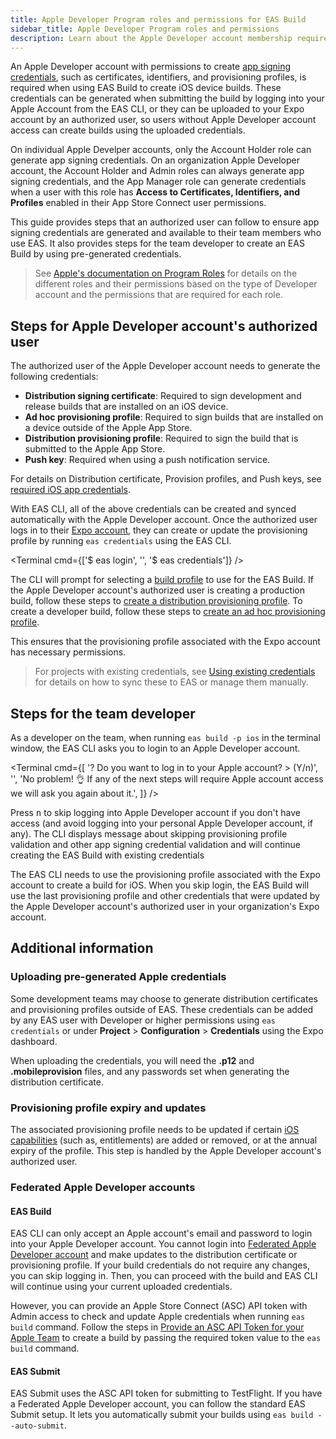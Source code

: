 ```yaml
---
title: Apple Developer Program roles and permissions for EAS Build
sidebar_title: Apple Developer Program roles and permissions
description: Learn about the Apple Developer account membership requirements for creating an EAS Build.
---
```



An Apple Developer account with permissions to create [app signing credentials](/app-signing/managed-credentials/#generating-app-signing-credentials), such as certificates, identifiers, and provisioning profiles, is required when using EAS Build to create iOS device builds. These credentials can be generated when submitting the build by logging into your Apple Account from the EAS CLI, or they can be uploaded to your Expo account by an authorized user, so users without Apple Developer account access can create builds using the uploaded credentials.

On individual Apple Develper accounts, only the Account Holder role can generate app signing credentials. On an organization Apple Developer account, the Account Holder and Admin roles can always generate app signing credentials, and the App Manager role can generate credentials when a user with this role has **Access to Certificates, Identifiers, and Profiles** enabled in their App Store Connect user permissions.

<ContentSpotlight
  alt="Access to Certificates, Identifiers, and Profiles settings in App Store Connect."
  caption="Access to Certificates, Identifiers, and Profiles settings in App Store Connect."
  src="/static/images/apple-access-settings.png"
  className="max-w-[400px]"
/>

This guide provides steps that an authorized user can follow to ensure app signing credentials are generated and available to their team members who use EAS. It also provides steps for the team developer to create an EAS Build by using pre-generated credentials.

> See [Apple's documentation on Program Roles](https://developer.apple.com/support/roles/) for details on the different roles and their permissions based on the type of Developer account and the permissions that are required for each role.

## Steps for Apple Developer account's authorized user

The authorized user of the Apple Developer account needs to generate the following credentials:

- **Distribution signing certificate**: Required to sign development and release builds that are installed on an iOS device.
- **Ad hoc provisioning profile**: Required to sign builds that are installed on a device outside of the Apple App Store.
- **Distribution provisioning profile**: Required to sign the build that is submitted to the Apple App Store.
- **Push key**: Required when using a push notification service.

For details on Distribution certificate, Provision profiles, and Push keys, see [required iOS app credentials](/app-signing/app-credentials/#ios).

With EAS CLI, all of the above credentials can be created and synced automatically with the Apple Developer account. Once the authorized user logs in to their [Expo account](/accounts/account-types/), they can create or update the provisioning profile by running `eas credentials` using the EAS CLI.

<Terminal cmd={['$ eas login', '', '$ eas credentials']} />

The CLI will prompt for selecting a [build profile](/build/eas-json/#build-profiles) to use for the EAS Build. If the Apple Developer account's authorized user is creating a production build, follow these steps to [create a distribution provisioning profile](/tutorial/eas/ios-production-build/#create-a-distribution-provisioning-profile). To create a developer build, follow these steps to [create an ad hoc provisioning profile](/tutorial/eas/ios-development-build-for-devices/#provisioning-profile).

This ensures that the provisioning profile associated with the Expo account has necessary permissions.

> For projects with existing credentials, see [Using existing credentials](/app-signing/existing-credentials/) for details on how to sync these to EAS or manage them manually.

## Steps for the team developer

As a developer on the team, when running `eas build -p ios` in the terminal window, the EAS CLI asks you to login to an Apple Developer account.

<Terminal
  cmd={[
    '? Do you want to log in to your Apple account? > (Y/n)',
    '',
    'No problem! 👌 If any of the next steps will require Apple account access we will ask you again about it.',
  ]}
/>

Press <kbd>n</kbd> to skip logging into Apple Developer account if you don't have access (and avoid logging into your personal Apple Developer account, if any). The CLI displays message about skipping provisioning profile validation and other app signing credential validation and will continue creating the EAS Build with existing credentials

The EAS CLI needs to use the provisioning profile associated with the Expo account to create a build for iOS. When you skip login, the EAS Build will use the last provisioning profile and other credentials that were updated by the Apple Developer account's authorized user in your organization's Expo account.

## Additional information

### Uploading pre-generated Apple credentials

Some development teams may choose to generate distribution certificates and provisioning profiles outside of EAS. These credentials can be added by any EAS user with Developer or higher permissions using `eas credentials` or under **Project** > **Configuration** > **Credentials** using the Expo dashboard.

When uploading the credentials, you will need the **.p12** and **.mobileprovision** files, and any passwords set when generating the distribution certificate.

### Provisioning profile expiry and updates

The associated provisioning profile needs to be updated if certain [iOS capabilities](/build-reference/ios-capabilities/) (such as, entitlements) are added or removed, or at the annual expiry of the profile. This step is handled by the Apple Developer account's authorized user.

### Federated Apple Developer accounts

#### EAS Build

EAS CLI can only accept an Apple account's email and password to login into your Apple Developer account. You cannot login into [Federated Apple Developer account](https://support.apple.com/en-in/guide/apple-business-manager/axmb19317543/web) and make updates to the distribution certificate or provisioning profile. If your build credentials do not require any changes, you can skip logging in. Then, you can proceed with the build and EAS CLI will continue using your current uploaded credentials.

However, you can provide an Apple Store Connect (ASC) API token with Admin access to check and update Apple credentials when running `eas build` command. Follow the steps in [Provide an ASC API Token for your Apple Team](/build/building-on-ci/#optional-provide-an-asc-api-token-for-your-apple-team) to create a build by passing the required token value to the `eas build` command.

#### EAS Submit

EAS Submit uses the ASC API token for submitting to TestFlight. If you have a Federated Apple Developer account, you can follow the standard EAS Submit setup. It lets you automatically submit your builds using `eas build --auto-submit`.
